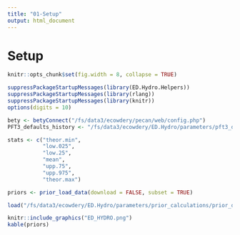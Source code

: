 ```yaml
---
title: "01-Setup"
output: html_document
---
```


# Setup {-}

```r

knitr::opts_chunk$set(fig.width = 8, collapse = TRUE)

suppressPackageStartupMessages(library(ED.Hydro.Helpers))
suppressPackageStartupMessages(library(rlang))
suppressPackageStartupMessages(library(knitr))
options(digits = 10)

bety <- betyConnect("/fs/data3/ecowdery/pecan/web/config.php")
PFT3_defaults_history <- "/fs/data3/ecowdery/ED.Hydro/parameters/pft3_defaults_history.xml"

stats <- c("theor.min",
           "low.025", 
           "low.25", 
           "mean",
           "upp.75",
           "upp.975",
           "theor.max")

priors <- prior_load_data(download = FALSE, subset = TRUE)

load("/fs/data3/ecowdery/ED.Hydro/parameters/prior_calculations/prior_data/accepted_dists.Rdata")

```

```r
knitr::include_graphics("ED_HYDRO.png")
kable(priors)
```
